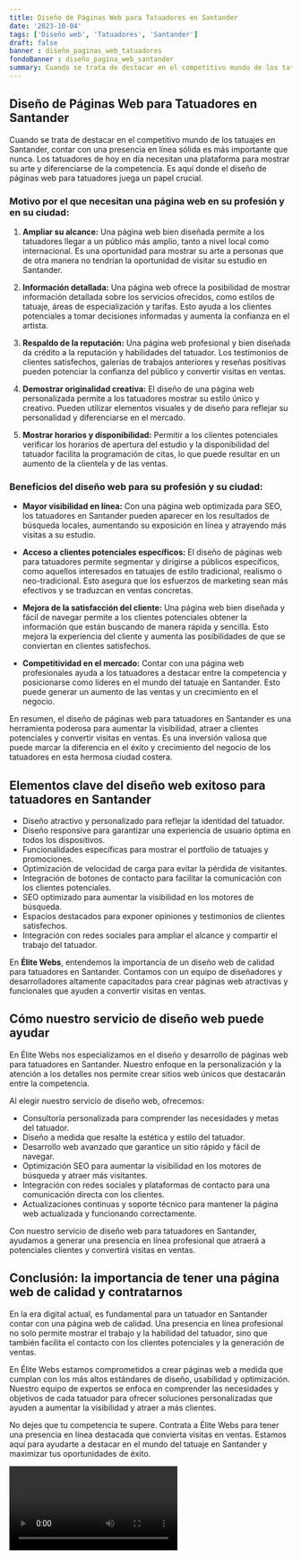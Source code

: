 ```yaml
---
title: Diseño de Páginas Web para Tatuadores en Santander
date: '2023-10-04'
tags: ['Diseño web', 'Tatuadores', 'Santander']
draft: false
banner : diseño_paginas_web_tatuadores
fondoBanner : diseño_pagina_web_santander
summary: Cuando se trata de destacar en el competitivo mundo de los tatuajes en Santander, contar con una presencia en línea sólida es más importante que nunca. Los tatuadores de hoy en día necesitan una plataforma para mostrar su arte y diferenciarse de la competencia. Es aquí donde el diseño de páginas web para tatuadores juega un papel crucial.
---
```


## Diseño de Páginas Web para Tatuadores en Santander

Cuando se trata de destacar en el competitivo mundo de los tatuajes en Santander, contar con una presencia en línea sólida es más importante que nunca. Los tatuadores de hoy en día necesitan una plataforma para mostrar su arte y diferenciarse de la competencia. Es aquí donde el diseño de páginas web para tatuadores juega un papel crucial.

### Motivo por el que necesitan una página web en su profesión y en su ciudad: 

1. **Ampliar su alcance:** Una página web bien diseñada permite a los tatuadores llegar a un público más amplio, tanto a nivel local como internacional. Es una oportunidad para mostrar su arte a personas que de otra manera no tendrían la oportunidad de visitar su estudio en Santander.

2. **Información detallada:** Una página web ofrece la posibilidad de mostrar información detallada sobre los servicios ofrecidos, como estilos de tatuaje, áreas de especialización y tarifas. Esto ayuda a los clientes potenciales a tomar decisiones informadas y aumenta la confianza en el artista.

3. **Respaldo de la reputación:** Una página web profesional y bien diseñada da crédito a la reputación y habilidades del tatuador. Los testimonios de clientes satisfechos, galerías de trabajos anteriores y reseñas positivas pueden potenciar la confianza del público y convertir visitas en ventas.

4. **Demostrar originalidad creativa:** El diseño de una página web personalizada permite a los tatuadores mostrar su estilo único y creativo. Pueden utilizar elementos visuales y de diseño para reflejar su personalidad y diferenciarse en el mercado.

5. **Mostrar horarios y disponibilidad:** Permitir a los clientes potenciales verificar los horarios de apertura del estudio y la disponibilidad del tatuador facilita la programación de citas, lo que puede resultar en un aumento de la clientela y de las ventas.

### Beneficios del diseño web para su profesión y su ciudad:

- **Mayor visibilidad en línea:** Con una página web optimizada para SEO, los tatuadores en Santander pueden aparecer en los resultados de búsqueda locales, aumentando su exposición en línea y atrayendo más visitas a su estudio.

- **Acceso a clientes potenciales específicos:** El diseño de páginas web para tatuadores permite segmentar y dirigirse a públicos específicos, como aquellos interesados en tatuajes de estilo tradicional, realismo o neo-tradicional. Esto asegura que los esfuerzos de marketing sean más efectivos y se traduzcan en ventas concretas.

- **Mejora de la satisfacción del cliente:** Una página web bien diseñada y fácil de navegar permite a los clientes potenciales obtener la información que están buscando de manera rápida y sencilla. Esto mejora la experiencia del cliente y aumenta las posibilidades de que se conviertan en clientes satisfechos.

- **Competitividad en el mercado:** Contar con una página web profesionales ayuda a los tatuadores a destacar entre la competencia y posicionarse como líderes en el mundo del tatuaje en Santander. Esto puede generar un aumento de las ventas y un crecimiento en el negocio.

En resumen, el diseño de páginas web para tatuadores en Santander es una herramienta poderosa para aumentar la visibilidad, atraer a clientes potenciales y convertir visitas en ventas. Es una inversión valiosa que puede marcar la diferencia en el éxito y crecimiento del negocio de los tatuadores en esta hermosa ciudad costera.

<GifSeo />

<Cta />

## Elementos clave del diseño web exitoso para tatuadores en Santander

- Diseño atractivo y personalizado para reflejar la identidad del tatuador.
- Diseño responsive para garantizar una experiencia de usuario óptima en todos los dispositivos.
- Funcionalidades específicas para mostrar el portfolio de tatuajes y promociones.
- Optimización de velocidad de carga para evitar la pérdida de visitantes.
- Integración de botones de contacto para facilitar la comunicación con los clientes potenciales.
- SEO optimizado para aumentar la visibilidad en los motores de búsqueda.
- Espacios destacados para exponer opiniones y testimonios de clientes satisfechos.
- Integración con redes sociales para ampliar el alcance y compartir el trabajo del tatuador.

En **Élite Webs**, entendemos la importancia de un diseño web de calidad para tatuadores en Santander. Contamos con un equipo de diseñadores y desarrolladores altamente capacitados para crear páginas web atractivas y funcionales que ayuden a convertir visitas en ventas.

## Cómo nuestro servicio de diseño web puede ayudar

En Élite Webs nos especializamos en el diseño y desarrollo de páginas web para tatuadores en Santander. Nuestro enfoque en la personalización y la atención a los detalles nos permite crear sitios web únicos que destacarán entre la competencia.

Al elegir nuestro servicio de diseño web, ofrecemos:

- Consultoría personalizada para comprender las necesidades y metas del tatuador.
- Diseño a medida que resalte la estética y estilo del tatuador.
- Desarrollo web avanzado que garantice un sitio rápido y fácil de navegar.
- Optimización SEO para aumentar la visibilidad en los motores de búsqueda y atraer más visitantes.
- Integración con redes sociales y plataformas de contacto para una comunicación directa con los clientes.
- Actualizaciones continuas y soporte técnico para mantener la página web actualizada y funcionando correctamente.

Con nuestro servicio de diseño web para tatuadores en Santander, ayudamos a generar una presencia en línea profesional que atraerá a potenciales clientes y convertirá visitas en ventas.

## Conclusión: la importancia de tener una página web de calidad y contratarnos

En la era digital actual, es fundamental para un tatuador en Santander contar con una página web de calidad. Una presencia en línea profesional no solo permite mostrar el trabajo y la habilidad del tatuador, sino que también facilita el contacto con los clientes potenciales y la generación de ventas.

En Élite Webs estamos comprometidos a crear páginas web a medida que cumplan con los más altos estándares de diseño, usabilidad y optimización. Nuestro equipo de expertos se enfoca en comprender las necesidades y objetivos de cada tatuador para ofrecer soluciones personalizadas que ayuden a aumentar la visibilidad y atraer a más clientes.

No dejes que tu competencia te supere. Contrata a Élite Webs para tener una presencia en línea destacada que convierta visitas en ventas. Estamos aquí para ayudarte a destacar en el mundo del tatuaje en Santander y maximizar tus oportunidades de éxito.

<Video />

<CtaBot job='Tatuadores' city='Santander'/>

<Gmaps query='Santander+españa+maps' />